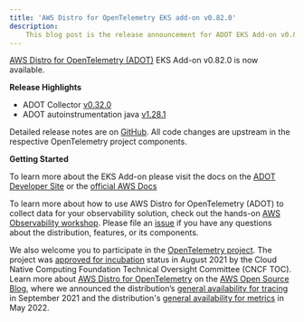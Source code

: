 ```yaml
---
title: 'AWS Distro for OpenTelemetry EKS add-on v0.82.0'
description:
    This blog post is the release announcement for ADOT EKS Add-on v0.82.0
---
```



<SectionSeparator />

[AWS Distro for OpenTelemetry (ADOT)](https://aws-otel.github.io/) EKS Add-on v0.82.0 is now available.

<SectionSeparator />

**Release Highlights**

* ADOT Collector [v0.32.0](https://github.com/aws-observability/aws-otel-collector/releases/tag/v0.32.0)
* ADOT autoinstrumentation java [v1.28.1](https://github.com/aws-observability/aws-otel-java-instrumentation/releases/tag/v1.28.1)

Detailed release notes are on [GitHub](https://github.com/aws-observability/aws-otel-collector/releases).
All code changes are upstream in the respective OpenTelemetry project components.

**Getting Started**

To learn more about the EKS Add-on please visit the docs on the [ADOT Developer Site](https://aws-otel.github.io/docs/getting-started/adot-eks-add-on) or 
the [official AWS Docs](https://docs.aws.amazon.com/eks/latest/userguide/opentelemetry.html)

To learn more about how to use AWS Distro for OpenTelemetry (ADOT) to collect data for your observability solution,
check out the hands-on [AWS Observability workshop](https://observability.workshop.aws/en/adot.html).
Please file an [issue](https://github.com/aws-observability/aws-otel-community/issues) if you have any
questions about the distribution, features, or its components.

We also welcome you to participate in the [OpenTelemetry project](https://github.com/open-telemetry).
The project was [approved for incubation](https://www.cncf.io/blog/2021/08/26/opentelemetry-becomes-a-cncf-incubating-project/) status
in August 2021 by the Cloud Native Computing Foundation Technical Oversight Committee (CNCF TOC). Learn more about
[AWS Distro for OpenTelemetry](https://aws.amazon.com/blogs/opensource/category/management-tools/aws-distro-for-opentelemetry/) on the
[AWS Open Source Blog](https://aws.amazon.com/blogs/opensource/category/management-tools/aws-distro-for-opentelemetry/), where we announced
the distribution’s [general availability for tracing](https://aws.amazon.com/blogs/opensource/aws-distro-for-opentelemetry-is-now-ga-for-tracing/) in September 2021 
and the distribution's [general availability for metrics](https://aws.amazon.com/blogs/opensource/aws-distro-for-opentelemetry-is-now-generally-available-for-metrics/) in May 2022.